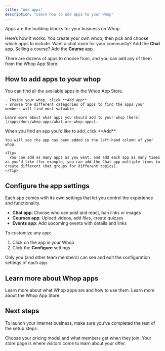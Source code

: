 ```yaml
---
title: "Add apps"
description: "Learn how to add apps to your whop"
---
```


Apps are the building blocks for your business on Whop. 

Here’s how it works: You create your own whop, then pick and choose which apps to include. Want a chat room for your community? Add the **Chat** app. Selling a course? Add the **Course** app. 

There are dozens of apps to choose from, and you can add any of them from the Whop App Store.

## How to add apps to your whop

<Steps>
  <Step title="Go to the Whop App Store" iconType="regular" titleSize="h3">
    You can find all the available apps in the Whop App Store.

    - Inside your whop, click **Add app**
    - Browse the different categories of apps to find the apps your members will find most valuable

    Learn more about what apps you should add to your whop [here](/apps/docs/whop-apps/what-are-whop-apps).
  </Step>
  <Step title="Add apps to your whop" iconType="regular" stepNumber={2} titleSize="h3">
    When you find an app you'd like to add, click **Add**.

    You will see the app has been added in the left-hand column of your whop.

    <Tip>
      You can add as many apps as you want, and add each app as many times as you'd like (for example, you can add the Chat app multiple times to create different chat groups for different topics).
    </Tip>
  </Step>
</Steps>

## Configure the app settings

Each app comes with its own settings that let you control the experience and functionality.

- **Chat app**: Choose who can post and react, ban links or images
- **Courses app**: Upload videos, add files, create quizzes
- **Events app**: Add upcoming events with details and links

To customize any app:

1. Click on the app in your Whop
2. Click the **Configure** settings

<Tip>
  Only you (and other team members) can see and edit the configuration settings of each app.
</Tip>

## Learn more about Whop apps

<CardGroup cols={2}>
  <Card title="What are Whop apps?" icon="block-brick" href="/whop-apps/what-are-whop-apps">
    Learn more about what Whop apps are and how to use them.
  </Card>
  <Card title="The Whop App Store" icon="store" href="/whop-apps/whop-app-store">
    Learn more about the Whop App Store.
  </Card>
</CardGroup>

## Next steps

To launch your internet business, make sure you’ve completed the rest of the setup steps:

<CardGroup cols={2}>
  <Card title="Set up pricing" icon="dollar-sign" href="/set-up-products-pricing">
    Choose your pricing model and what members get when they join. 
  </Card>
  <Card title="Set up your store page" icon="store" href="/set-up-store-page">
    Your store page is where visitors come to learn about your offer.
  </Card>
</CardGroup>